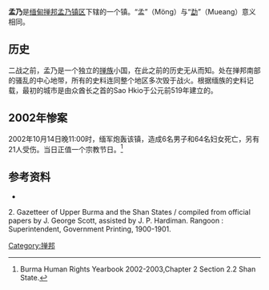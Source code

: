 {{Otheruses|subject=缅甸掸邦的一个镇|other=同名古国|孟乃 (古国)}}
'''孟乃'''是[[缅甸|缅甸]][[掸邦|掸邦]][[孟乃镇区|孟乃镇区]]下辖的一个镇。“孟”（Möng）与“[[勐|勐]]”（Mueang）意义相同。

==历史==
二战之前，孟乃是一个独立的[[掸族|掸族]]小国，在此之前的历史无从而知。处在掸邦南部的骚乱的中心地带，所有的史料连同整个地区多次毁于战火。根据缅族的史料记载，最初的城市是由众酋长之首的Sao Hkio于公元前519年建立的。

==2002年惨案==

2002年10月14日晚11:00时，缅军炮轰该镇，造成6名男子和64名妇女死亡，另有21人受伤。当日正值一个宗教节日。<ref> Burma Human Rights Yearbook 2002-2003,Chapter 2 Section 2.2 Shan State. 
</ref> 

==参考资料==
{{reflist}}
*{{1911}}
2. Gazetteer of Upper Burma and the Shan States / compiled from official papers by J. George Scott, assisted by J. P. Hardiman. Rangoon : Superintendent, Government Printing, 1900-1901.
{{Shan-geo-stub}}
{{Mong Nai Township}}
{{Shan State}}

{{coord|20|31|N|97|52|E|display=title|region:MM_type:city_source:GNS-enwiki}}

[[Category:掸邦|Category:掸邦]]